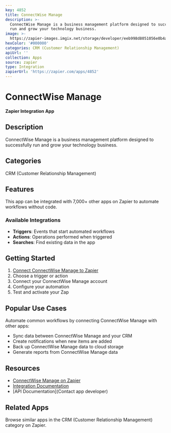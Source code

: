 ```yaml
---
key: 4852
title: ConnectWise Manage
description: >-
  ConnectWise Manage is a business management platform designed to successfully
  run and grow your technology business.
image: >-
  https://zapier-images.imgix.net/storage/developer/eeb998d8051056e0b4a02f530c656ea8.png?auto=format%2Ccompress&ixlib=python-3.0.0&q=50
hexColor: '#000000'
categories: CRM (Customer Relationship Management)
apiUrl: ''
collection: Apps
source: zapier
type: Integration
zapierUrl: 'https://zapier.com/apps/4852'
---
```

# ConnectWise Manage

**Zapier Integration App**

## Description

ConnectWise Manage is a business management platform designed to successfully run and grow your technology business.

## Categories

CRM (Customer Relationship Management)

## Features

This app can be integrated with 7,000+ other apps on Zapier to automate workflows without code.

### Available Integrations

- **Triggers**: Events that start automated workflows
- **Actions**: Operations performed when triggered
- **Searches**: Find existing data in the app

## Getting Started

1. [Connect ConnectWise Manage to Zapier](https://zapier.com/apps/4852)
2. Choose a trigger or action
3. Connect your ConnectWise Manage account
4. Configure your automation
5. Test and activate your Zap

## Popular Use Cases

Automate common workflows by connecting ConnectWise Manage with other apps:

- Sync data between ConnectWise Manage and your CRM
- Create notifications when new items are added
- Back up ConnectWise Manage data to cloud storage
- Generate reports from ConnectWise Manage data

## Resources

- [ConnectWise Manage on Zapier](https://zapier.com/apps/4852)
- [Integration Documentation](https://zapier.com/apps/4852/integrations)
- [API Documentation](Contact app developer)

## Related Apps

Browse similar apps in the CRM (Customer Relationship Management) category on Zapier.
